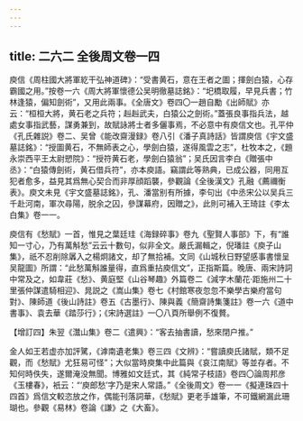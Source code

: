 ```yaml
---
---
---
```

title: 二六二 全後周文卷一四
---




庾信《周柱國大將軍紇干弘神道碑》：“受書黄石，意在王者之圖；揮劍白猿，心存霸國之用。”按卷一六《周大將軍懷德公吴明徹墓誌銘》：“圯橋取履，早見兵書；竹林逢猿，偏知劍術”，又用此兩事。《全唐文》卷四〇一趙自勵《出師賦》亦云：“桓桓大將，黄石老之兵符；赳赳武夫，白猿公之劍術。”蓋張良事指兵法，越處女事指武藝，謀勇兼到，故賦詠將士者多儷事焉，不必意中有庾信文也。孔平仲《孔氏雜説》卷二、吴曾《能改齋漫録》卷八引《潘子真詩話》皆謂庾信《宇文盛墓誌銘》：“授圖黄石，不無師表之心，學劍白猿，遂得風雲之志”，杜牧本之，《題永崇西平王太尉愬院》：“授符黄石老，學劍白猿翁”；吴氏因言李白《贈張中丞》：“白猿傳劍術，黄石借兵符”，亦本庾語。竊謂此等熟典，已成公器，同用互犯者愈多，益見其爲無心契合而非厚顔蹈襲，參觀論《全後漢文》孔融《薦禰衡表》。庾文未見《宇文盛墓誌銘》，孔、潘當别有所據，李句出《中丞宋公以吴兵三千赴河南，軍次尋陽，脱余之囚，參謀幕府，因贈之》，此則可補入王琦註《李太白集》卷一一。

庾信有《愁賦》一首，惟見之葉廷珪《海録碎事》卷九《聖賢人事部》下，有“誰知一寸心，乃有萬斛愁”云云十數句，似非全文。嚴氏漏輯之，倪璠註《庾子山集》，祇不忍削除羼入之楊炯諸文，却了無拾補。文同《山城秋日野望感事書懷呈吴龍圖》所謂：“此愁萬斛誰量得，直爲重拈庾信文”，正指斯篇。晚唐、兩宋詩詞中常及之，如韋莊《愁》、黄庭堅《山谷琴趣》外篇卷二《減字木蘭花·距施州二十里張仲謀遣騎相迎》、晁説之《嵩山集》卷七《村館寒夜忽忽不樂學古樂府當句對》、陳師道《後山詩註》卷五《古墨行》、陳與義《簡齋詩集箋註》卷一六《道中書事》、袁去華《踏莎行》；《宋詩選註》一〇八頁所舉例不復贅。

【增訂四】朱翌《灊山集》卷二《遣興》：“客去抽書讀，愁來閉户推。”

金人如王若虚亦加評騭，《滹南遺老集》卷三四《文辨》：“嘗讀庾氏諸賦，類不足觀，而《愁賦》尤狂易可怪”；大似當時庾集中此篇與《哀江南賦》等並存者。不知何時佚失，遂爾淹没無聞。博雅如文廷式，其《純常子枝語》卷四〇論周邦彦《玉樓春》，衹云：“‘庾郎愁’字乃是宋人常語。”《全後周文》卷一一《擬連珠四十四首》爲信文較恣放之作，偶能刊落詞華，《愁賦》更老手雄筆，不可鐵網漏此珊瑚也。參觀《易林》卷論《謙》之《大畜》。
